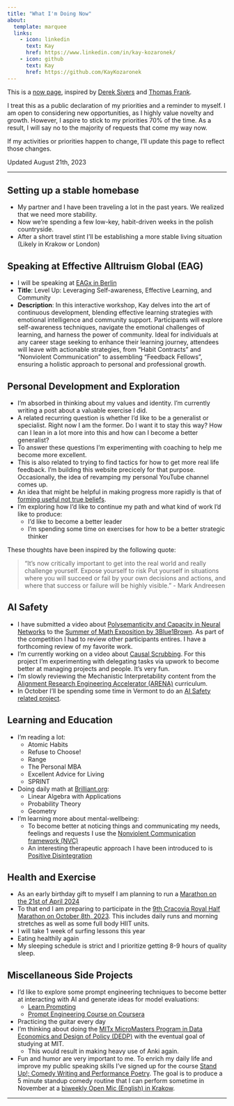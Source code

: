 ```yaml
---
title: "What I'm Doing Now"
about:
  template: marquee
  links:
    - icon: linkedin
      text: Kay
      href: https://www.linkedin.com/in/kay-kozaronek/
    - icon: github
      text: Kay
      href: https://github.com/KayKozaronek
---
```


This is a [now page](https://nownownow.com/about), inspired by [Derek Sivers](https://sive.rs/now) and [Thomas Frank](https://thomasjfrank.com/now/). 

I treat this as a public declaration of my priorities and a reminder to myself. 
I am open to considering new opportunities, as I highly value novelty and growth. However, I aspire to stick to my priorities 70% of the time. As a result, I will say no to the majority of requests that come my way now.

If my activities or priorities happen to change, I’ll update this page to reflect those changes. 

Updated August 21th, 2023

---

## **Setting up a stable homebase**
- My partner and I have been traveling a lot in the past years. We realized that we need more stability.
- Now we're spending a few low-key, habit-driven weeks in the polish countryside. 
- After a short travel stint I'll be establishing a more stable living situation (Likely in Krakow or London) 


## **Speaking at Effective Alltruism Global (EAG)**
- I will be speaking at [EAGx in Berlin](https://www.effectivealtruism.org/ea-global/events/eagxberlin-2023)
- **Title**: Level Up: Leveraging Self-awareness, Effective Learning, and Community 
- **Description**: In this interactive workshop, Kay delves into the art of continuous development, blending effective learning strategies with emotional intelligence and community support. Participants will explore self-awareness techniques, navigate the emotional challenges of learning, and harness the power of community. Ideal for individuals at any career stage seeking to enhance their learning journey, attendees will leave with actionable strategies, from "Habit Contracts" and "Nonviolent Communication" to assembling "Feedback Fellows", ensuring a holistic approach to personal and professional growth.


## **Personal Development and Exploration**
- I'm absorbed in thinking about my values and identity. I'm currently writing a post about a valuable exercise I did.
- A related recurring question is whether I'd like to be a generalist or specialist. Right now I am the former. Do I want it to stay this way? How can I lean in a lot more into this and how can I become a better generalist? 
- To answer these questions I'm experimenting with coaching to help me become more excellent.  
- This is also related to trying to find tactics for how to get more real life feedback. I'm building this website precicely for that purpose. Occasionally, the idea of revamping my personal YouTube channel comes up.
- An idea that might be helpful in making progress more rapidly is that of [forming useful not true beliefs](https://sive.rs/u).
- I'm exploring how I'd like to continue my path and what kind of work I'd like to produce:
  - I'd like to become a better leader 
  - I'm spending some time on exercises for how to be a better strategic thinker 

These thoughts have been inspired by the following quote:

> "It's now critically important to get into the real world and really challenge yourself. Expose yourself to risk Put yourself in situations where you will succeed or fail by your own decisions and actions, and where that success or failure will be highly visible." - Mark Andreesen



## **AI Safety**
- I have submitted a video about [Polysemanticity and Capacity in Neural Networks](https://www.youtube.com/watch?v=ovmRuyqbxXU&t=1s&ab_channel=NotodAIResearch) to the [Summer of Math Exposition by 3Blue1Brown](https://some.3b1b.co/). As part of the competition I had to review other participants entires. I have a forthcoming review of my favorite work.
- I'm currently working on a video about [Causal Scrubbing](https://www.lesswrong.com/posts/JvZhhzycHu2Yd57RN/causal-scrubbing-a-method-for-rigorously-testing). For this project I'm experimenting with delegating tasks via upwork to become better at managing projects and people. It's very fun.
- I'm slowly reviewing the Mechanistic Interpretability content from the [Alignment Research Engineering Accelerator (ARENA)](https://www.arena.education/) curriculum.
- In October I'll be spending some time in Vermont to do an [AI Safety related project](https://cavendishlabs.org/fellowship/ai-safety/).

## **Learning and Education**
- I'm reading a lot:
  - Atomic Habits
  - Refuse to Choose!
  - Range 
  - The Personal MBA 
  - Excellent Advice for Living
  - SPRINT 
- Doing daily math at [Brilliant.org](https://brilliant.org/):
  - Linear Algebra with Applications 
  - Probability Theory
  - Geometry 
- I'm learning more about mental-wellbeing:
  - To become better at noticing things and communicating my needs, feelings and requests I use the [Nonviolent Communication framework (NVC)](https://www.amazon.com/Nonviolent-Communication-Language-Life-Changing-Relationships/dp/189200528X)
  - An interesting therapeutic approach I have been introduced to is [Positive Disintegration](https://en.wikipedia.org/wiki/Positive_disintegration)


## **Health and Exercise**
- As an early birthday gift to myself I am planning to run a [Marathon on the 21st of April 2024](https://cracoviamaraton.pl/about-the-event?hl=en)
- To that end I am preparing to participate in the [9th Cracovia Royal Half Marathon on October 8th, 2023](https://cracoviapolmaraton.pl/about-the-event?hl=en). This includes daily runs and morning stretches as well as some full body HIIT units.
- I will take 1 week of surfing lessons this year 
- Eating healthily again
- My sleeping schedule is strict and I prioritize getting 8-9 hours of quality sleep.

## **Miscellaneous Side Projects**
- I'd like to explore some prompt engineering techniques to become better at interacting with AI and generate ideas for model evaluations:
  - [Learn Prompting](https://learnprompting.org/)
  - [Prompt Engineering Course on Coursera](https://www.coursera.org/learn/prompt-engineering)
- Practicing the guitar every day
- I'm thinking about doing the [MITx MicroMasters Program in Data Economics and Design of Policy (DEDP)](https://micromasters.mit.edu/dedp/) with the eventual goal of studying at MIT.
  - This would result in making heavy use of Anki again.
- Fun and humor are very important to me. To enrich my daily life and improve my public speaking skills I've signed up for the course [Stand Up!; Comedy Writing and Performance Poetry](https://www.edx.org/learn/writing/university-of-cambridge-stand-up-comedy-writing-and-performance-poetry). The goal is to produce a 5 minute standup comedy routine that I can perform sometime in November at a [biweekly Open Mic (English) in Krakow](https://www.facebook.com/krakowstandupcomedy/).

---

